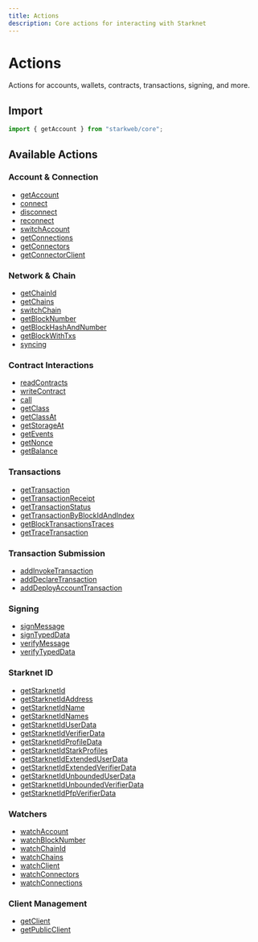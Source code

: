 ```yaml
---
title: Actions
description: Core actions for interacting with Starknet
---
```


# Actions

Actions for accounts, wallets, contracts, transactions, signing, and more.

## Import

```ts
import { getAccount } from "starkweb/core";
```

## Available Actions

### Account & Connection

- [getAccount](/core/actions/getAccount)
- [connect](/core/actions/connect)
- [disconnect](/core/actions/disconnect)
- [reconnect](/core/actions/reconnect)
- [switchAccount](/core/actions/switchAccount)
- [getConnections](/core/actions/getConnections)
- [getConnectors](/core/actions/getConnectors)
- [getConnectorClient](/core/actions/getConnectorClient)

### Network & Chain

- [getChainId](/core/actions/getChainId)
- [getChains](/core/actions/getChains)
- [switchChain](/core/actions/switchChain)
- [getBlockNumber](/core/actions/getBlockNumber)
- [getBlockHashAndNumber](/core/actions/getBlockHashAndNumber)
- [getBlockWithTxs](/core/actions/getBlockWithTxs)
- [syncing](/core/actions/syncing)

### Contract Interactions

- [readContracts](/core/actions/readContracts)
- [writeContract](/core/actions/writeContract)
- [call](/core/actions/call)
- [getClass](/core/actions/getClass)
- [getClassAt](/core/actions/getClassAt)
- [getStorageAt](/core/actions/getStorageAt)
- [getEvents](/core/actions/getEvents)
- [getNonce](/core/actions/getNonce)
- [getBalance](/core/actions/getBalance)

### Transactions

- [getTransaction](/core/actions/getTransaction)
- [getTransactionReceipt](/core/actions/getTransactionReceipt)
- [getTransactionStatus](/core/actions/getTransactionStatus)
- [getTransactionByBlockIdAndIndex](/core/actions/getTransactionByBlockIdAndIndex)
- [getBlockTransactionsTraces](/core/actions/getBlockTransactionsTraces)
- [getTraceTransaction](/core/actions/getTraceTransaction)

### Transaction Submission

- [addInvokeTransaction](/core/actions/addInvokeTransaction)
- [addDeclareTransaction](/core/actions/addDeclareTransaction)
- [addDeployAccountTransaction](/core/actions/addDeployAccountTransaction)

### Signing

- [signMessage](/core/actions/signMessage)
- [signTypedData](/core/actions/signTypedData)
- [verifyMessage](/core/actions/verifyMessage)
- [verifyTypedData](/core/actions/verifyTypedData)

### Starknet ID

- [getStarknetId](/core/actions/getStarknetId)
- [getStarknetIdAddress](/core/actions/getStarknetIdAddress)
- [getStarknetIdName](/core/actions/getStarknetIdName)
- [getStarknetIdNames](/core/actions/getStarknetIdNames)
- [getStarknetIdUserData](/core/actions/getStarknetIdUserData)
- [getStarknetIdVerifierData](/core/actions/getStarknetIdVerifierData)
- [getStarknetIdProfileData](/core/actions/getStarknetIdProfileData)
- [getStarknetIdStarkProfiles](/core/actions/getStarknetIdStarkProfiles)
- [getStarknetIdExtendedUserData](/core/actions/getStarknetIdExtendedUserData)
- [getStarknetIdExtendedVerifierData](/core/actions/getStarknetIdExtendedVerifierData)
- [getStarknetIdUnboundedUserData](/core/actions/getStarknetIdUnboundedUserData)
- [getStarknetIdUnboundedVerifierData](/core/actions/getStarknetIdUnboundedVerifierData)
- [getStarknetIdPfpVerifierData](/core/actions/getStarknetIdPfpVerifierData)

### Watchers

- [watchAccount](/core/actions/watchAccount)
- [watchBlockNumber](/core/actions/watchBlockNumber)
- [watchChainId](/core/actions/watchChainId)
- [watchChains](/core/actions/watchChains)
- [watchClient](/core/actions/watchClient)
- [watchConnectors](/core/actions/watchConnectors)
- [watchConnections](/core/actions/watchConnections)

### Client Management

- [getClient](/core/actions/getClient)
- [getPublicClient](/core/actions/getPublicClient)
